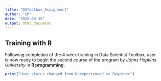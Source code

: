 ```yaml
---
title: "DSToolbox_Assignment"
author: "CP"
date: "2022-09-19"
output: html_document
---
```


## Training with R

Following completion of the 4 week training in Data Scientist Toolbox, user is now ready to begin the second course of the program by *Johns Hopkins University* in **R programming**.

```r
print("User status changed from Unexperienced to Beginner")
```